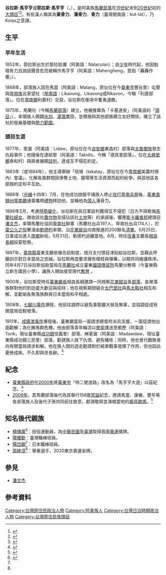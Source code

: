 {{Infobox politician
| name = Kolas Mahengheng
| image = File:Kolas Mahengheng.jpg
| image_size = 150px
| alt = 谷拉斯·馬亨亨 (Kolas Mahengheng)
| caption = 谷拉斯·馬亨亨的肖像
| birth_name = Kolas （[[阿美語|阿美語]]，意指「除草維護」）
| birth_date = 1852年
| birth_place = Ngangasolay部落（原址屬今臺東知本與華源之間山區），Nalaculan
| death_date = 1911年
| death_place = {{TWN-JPN}}[[臺東廳|臺東廳]]<br />
Falangaw（馬蘭部落）
| nationality = 馬蘭部落（1868-1897年）<br>{{JPN-EMP}}（1897-1911年）
| other_names = 頭人潘骨力、谷拉斯·馬亨亨、郭拉斯·馬亨亨
| occupation = 頭目
| years_active = 1868年-1911年
| known_for = 創建馬蘭部落
| notable_works = 
| image_upright = 
}}
'''谷拉斯·馬亨亨'''或'''郭拉斯·馬亨亨'''（{{lang-ami|'''Kolas Mahengheng'''}}，{{bd|1852年||1911年||}}），是阿美族[[馬蘭部落|馬蘭部落]]在[[19世紀|19世紀]]末到[[20世紀|20世紀]]初的[[頭目|大頭目]]<ref>{{Cite web|url=http://210.240.125.35/citing/citing_content.asp?id=2290&keyword=%C1A%B1%E6%BBO|title=谷拉斯‧馬亨亨 - 臺灣原住民歷史語言文化大辭典網路版|access-date=2016-05-07|archive-date=2019-06-05|archive-url=https://web.archive.org/web/20190605185607/http://210.240.125.35/citing/citing_content.asp?id=2290&keyword=%C1A%B1%E6%BBO|dead-url=no}}</ref><ref name=馬蘭阿美人>{{cite journal|title=從傳統到當代:試論馬蘭阿美人的酒、 祖先祭祀、社會秩序之變遷|url=http://210.240.175.131/CA4BD71DBC8AB41/45f96f89b0464854.pdf |author=葉鳳娟|year=2008|publisher=[[國立臺東大學|國立臺東大學]]}}</ref>{{Rp|50}}。有些漢人稱其為'''黃骨力'''、'''潘骨力'''、'''骨力'''（臺灣閩南語：kut-la̍t），乃Kolas之音譯。

==生平==

=== 早年生活 ===
1852年，郭拉斯出生於那拉助瀾（阿美語：Nalaculan）；自[[少年|少年]]時代起，他因魁梧有力且說話聲音宏亮被稱作馬亨亨（阿美語：Mahengheng，意指「轟轟作響」）。

1868年，部落族人因在馬當（阿美語：Matang，原址位在今[[臺東市|臺東市]]豐谷里）屯墾與[[卑南族|卑南族]]呂家望社（[[卑南語|卑南語]]：Likavung、Likavong或Rikavon，今稱「利嘉部落」，位在[[卑南鄉|卑南鄉]]利嘉村）交惡，谷拉斯在衝突中奮勇退敵。

1875年，馬蘭社（今稱[[馬蘭部落|馬蘭部落]]）建立，他被推舉為「卡基達安」（阿美語的「[[頭目|頭目]]」），率領族人開闢[[水圳|水圳]]、[[灌溉|灌溉]]農田，並積極與其他部族建立友好關係，確立了該社的發展基礎與[[勢力範圍|勢力範圍]]。

=== 頭目生涯 ===
1877年，里漏（阿美語：Lidaw，原址位在今[[吉安鄉|吉安鄉]]東昌村）部落與[[太魯閣族|太魯閣族]]發生仇殺事件；他隨後在達給黎（阿美語：Takidis，今稱「德其里部落」，位在[[太麻里鄉|太麻里鄉]]泰和村）與兩者展開[[談判|談判]]，達成互不侵犯約定。

1883年（或1884年），他主導舉辦「班鳩（takatay，原址位在今[[卑南鄉|卑南鄉]]美農村境內）會議」，化解各族群間因爭奪土地、獵場等生活資源而起的紛爭，與該地區各部族約定和平互助。

1888年（[[光绪|光緒]]十四年）7月，在他成功說服平埔族人停止[[大庄事件|攻打卑南兵營]]後，[[臺東直隸州|臺東直隸州]][[卑南廳|卑南廳]]通事攜帶[[禮物|禮物]]拜訪他，並稱他為[[頭人|頭人]]潘骨力。

1896年2月，考慮[[乙未戰爭|時勢變化]]，谷拉斯在與日軍談判獲得互不侵犯（日方不得欺侮[[馬蘭社|馬蘭社]][[婦女|婦女]]、徵收該社[[農作物|農作物]]及侵佔該社[[领土|土地]]等）的承諾後，響應[[斯卡羅酋邦|斯卡羅酋邦]]總頭目[[潘文杰_(大頭目)|潘文杰]]，率領馬蘭社協同[[卑南社|卑南社]]聯軍（馬蘭社出兵197人、卑南社出兵174人），於[[雷公火之役|雷公火之役]]擊潰由[[劉德杓|劉德杓]]率領、沿[[花東縱谷|花東縱谷]]向南推進的200餘名[[清軍|清軍]]。5月25日，日軍成功進入[[南鄉_(堡里)|南鄉]]新街。5月31日，劉德杓逃離當地。6月，時任[[恆春|恆春]]支廳長[[相良長綱|相良長綱]]設宴慰勞。

1897年，[[臺南縣_(日治時期)|臺南縣]]臺東支廳依循先前制度，按月支付頭目津貼給谷拉斯，並藉此呼籲訓示對日本當局之忠誠。谷拉斯再度要求擁有槍枝與彈藥，以期共同維護秩序。同年4月7日谷拉斯協助當局在[[馬蘭社|馬蘭社]]成立臺東[[國語傳習所|國語傳習所]]馬蘭分教場（今臺東縣立新生國民小學），讓族人開始接受現代[[教育|教育]] 。

1900年，谷拉斯受時任[[臺東廳長|臺東廳長]]相良長綱邀請一同視察[[花東縱谷|花東縱谷]]各[[部落|部落]]，各聚落族群對他的到訪盛大歡迎與招待；他在視察期間磋合[[太巴塱社|太巴塱社]]與[[馬太鞍社|馬太鞍社]]相互和解，並勸喻各聚落族群與日本當局和平相處。

1908年，[[七腳川事件|七腳川事件]]爆發，他前往調停以避免事態擴大殃及無辜，並協調促成有關當局從輕發落。

1911年，[[成廣澳事件|成廣澳事件]]爆發後，臺東廳當局一面請求總督府派兵支援，一面促請他出面勸解；為化解族群危機，他由部落青年輪流以[[擔架床|擔架]]護送至都歷（阿美語：Torik，現址臺東縣[[成功鎮|成功鎮]]信義里）部落、麻荖漏（阿美語：Madawdaw，現址臺東縣成功鎮三民里）部落，勸請族人放下仇恨、避免犧牲；同時，他也曾代戰敗者向有關當局請求和解。他在族人間的遊走勸請對於結束戰事發揮了作用，但也因此憂勞成疾，不久即與世長辭。<ref>{{Cite web|title=馬亨亨-政權交替間的勇士|url=http://beta.nmp.gov.tw/main/04/4-2/valangaw/ma/ma01.html|accessdate=2016-11-06|author=國立臺灣史前文化博物館|date=|publisher=國立臺灣史前文化博物館|archive-date=2017-03-05|archive-url=https://web.archive.org/web/20170305015900/http://beta.nmp.gov.tw/main/04/4-2/valangaw/ma/ma01.html|dead-url=yes}}</ref>

==紀念==

* [[臺東縣政府|臺東縣政府]]在[[2000年臺灣|2000年]]將[[臺東市|臺東市]]「特二號道路」改名為「馬亨亨大道」以茲紀念。<ref>{{Cite web|url=http://beta.nmp.gov.tw/main/04/4-2/valangaw/ma/ma02.html|title=馬亨亨-生平事蹟年表|accessdate=2017-03-24|work=beta.nmp.gov.tw|archive-date=2017-03-05|archive-url=https://web.archive.org/web/20170305015857/http://beta.nmp.gov.tw/main/04/4-2/valangaw/ma/ma02.html|dead-url=yes}}</ref>
* [[2009年臺灣|2009年]]，其馬蘭部落後代為其舉行158歲[[冥誕|冥誕]]紀念，邀請馬當、康樂、豐年等各部落族人及後代子孫共同前往致意，獻酒敬拜並演唱當地的[[馬蘭部落#音樂|複音歌謠]]。<ref>{{Cite web|title=Mahengheng冥誕 後代紀念|url=http://www.tipp.org.tw/news_article.asp?F_ID=13577&PageSize=15&Page=2833&startTime=&endTime=&FT_No=&NSubject_No=&SelectSubject=&Subject_No=&SubSubject_No=&TA_No=&Orderby=&KeyWords=&Order=&IsSelect=|accessdate=2019-12-29|author=Fawl/夏曼 利達森|date=2009-09-14|format=|work=www.tipp.org.tw|publisher=原住民族委員會|language=|archive-date=2019-12-29|archive-url=https://web.archive.org/web/20191229090627/http://www.tipp.org.tw/news_article.asp?F_ID=13577&PageSize=15&Page=2833&startTime=&endTime=&FT_No=&NSubject_No=&SelectSubject=&Subject_No=&SubSubject_No=&TA_No=&Orderby=&KeyWords=&Order=&IsSelect=|dead-url=no}}</ref>

== 知名後代親族 ==

* [[楊傳廣|楊傳廣]]<ref name=":0">{{Cite web|title=陳耀昌診斷歷史》「Kolas Yotaka」見證台灣原漢史 - 自由電子報 自由評論網|url=https://talk.ltn.com.tw/article/paper/1220409|accessdate=2019-12-29|last=自由評論網|work=talk.ltn.com.tw|archive-date=2019-12-29|archive-url=https://web.archive.org/web/20191229090611/https://talk.ltn.com.tw/article/paper/1220409|dead-url=no}}</ref>：田徑運動員，為[[中華民國|中華民國]]及[[臺灣|臺灣]]取得首面[[奧運|奧運]]獎牌。
* [[陽耀勳|陽耀勳]]：臺灣職棒球員。
* [[陽岱鋼|陽岱鋼]]<ref name=":0" />：日本職棒球員。
* [[郭婞淳|郭婞淳]]<ref name=":0" />：舉重選手，2020東京奧運金牌。

== 參見 ==
* [[潘文杰_(大頭目)|潘文杰]]

==參考資料==
{{Reflist}}

[[Category:台灣原住民政治人物|Category:台灣原住民政治人物]]
[[Category:阿美族人|Category:阿美族人]]
[[Category:台灣日治時期政治人物|Category:台灣日治時期政治人物]]
[[Category:台灣原住民族頭目|Category:台灣原住民族頭目]]